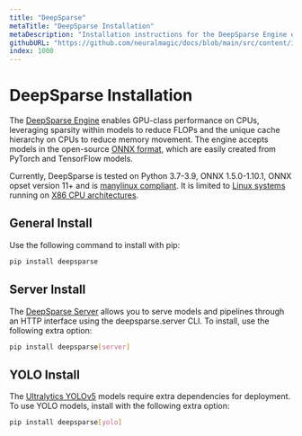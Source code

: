 ```yaml
---
title: "DeepSparse"
metaTitle: "DeepSparse Installation"
metaDescription: "Installation instructions for the DeepSparse Engine enabling performant neural network deployments"
githubURL: "https://github.com/neuralmagic/docs/blob/main/src/content/install/deepsparse.mdx"
index: 1000
---
```


# DeepSparse Installation

The [DeepSparse Engine](../../products/deepsparse) enables GPU-class performance on CPUs, leveraging sparsity within models to reduce FLOPs and the unique cache hierarchy on CPUs to reduce memory movement.
The engine accepts models in the open-source [ONNX format](https://onnx.ai/), which are easily created from PyTorch and TensorFlow models.

Currently, DeepSparse is tested on Python 3.7-3.9, ONNX 1.5.0-1.10.1, ONNX opset version 11+ and is [manylinux compliant](https://peps.python.org/pep-0513/).
It is limited to [Linux systems](https://www.linux.org/) running on [X86 CPU architectures](https://en.wikipedia.org/wiki/X86).

## General Install

Use the following command to install with pip:

```bash
pip install deepsparse
```

## Server Install

The [DeepSparse Server](../../use-cases/deploying-with-deepsparse/deepsparse-server) allows you to serve models and pipelines through an HTTP interface using the deepsparse.server CLI.
To install, use the following extra option:

```bash
pip install deepsparse[server]
```

## YOLO Install

The [Ultralytics YOLOv5](../../use-cases/ultralytics-yolov5) models require extra dependencies for deployment.
To use YOLO models, install with the following extra option:

```bash
pip install deepsparse[yolo]
```
